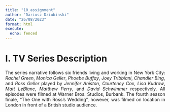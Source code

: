 ```yaml
---
title: "10_assignment"
author: "Dariusz Dziubinski"
date: "26/08/2023"
format: html
execute:
  echo: fenced
---
```


# **I. TV Series Description**

::: {style="text-align: justify"}
The series narrative follows six friends living and working in New York City: *Rachel Green*, *Monica Geller*, *Phoebe Buffay*, *Joey Tribbiani*, *Chandler Bing*, and *Ross Geller* played by *Jennifer Aniston*, *Courteney Cox*, *Lisa Kudrow*, *Matt LeBlanc*, *Matthew Perry*, and *David Schwimmer* respectively. All episodes were filmed at Warner Bros. Studios, Burbank. The fourth season finale, "The One with Ross's Wedding", however, was filmed on location in London in front of a British studio audience.
:::
